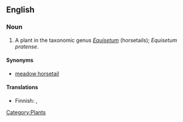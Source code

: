 ==English==

===Noun===
{{en-noun|sg=[[shade]] [[horsetail]]}}

# A plant in the taxonomic genus ''[[Equisetum]]'' (horsetails); ''Equisetum pratense''.

====Synonyms====
*[[meadow horsetail]]

====Translations====
{{top}}
*Finnish: {{t-|fi|lehtokorte}}, {{t-|fi|niittykorte}}
{{trans-mid}}
{{trans-bottom}}

[[Category:Plants]]